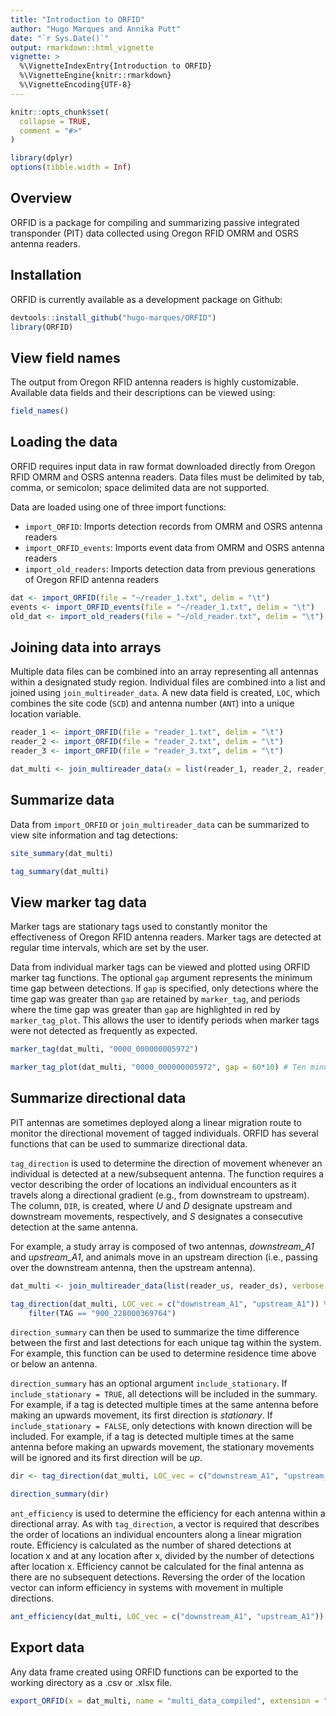```yaml
---
title: "Introduction to ORFID"
author: "Hugo Marques and Annika Putt"
date: "`r Sys.Date()`"
output: rmarkdown::html_vignette
vignette: >
  %\VignetteIndexEntry{Introduction to ORFID}
  %\VignetteEngine{knitr::rmarkdown}
  %\VignetteEncoding{UTF-8}
---
```


```r
knitr::opts_chunk$set(
  collapse = TRUE,
  comment = "#>"
)

library(dplyr)
options(tibble.width = Inf)
```


## Overview

ORFID is a package for compiling and summarizing passive integrated transponder (PIT) data collected using Oregon RFID OMRM and OSRS antenna readers. 


## Installation

ORFID is currently available as a development package on Github:

```r
devtools::install_github("hugo-marques/ORFID")
library(ORFID)
```


## View field names

The output from Oregon RFID antenna readers is highly customizable. Available data fields and their descriptions can be viewed using:

```r
field_names()
```


## Loading the data

ORFID requires input data in raw format downloaded directly from Oregon RFID OMRM and OSRS antenna readers. Data files must be delimited by tab, comma, or semicolon; space delimited data are not supported. 

Data are loaded using one of three import functions: 

* `import_ORFID`: Imports detection records from OMRM and OSRS antenna readers 
* `import_ORFID_events`: Imports event data from OMRM and OSRS antenna readers
* `import_old_readers`: Imports detection data from previous generations of Oregon RFID antenna readers

```r
dat <- import_ORFID(file = "~/reader_1.txt", delim = "\t")
events <- import_ORFID_events(file = "~/reader_1.txt", delim = "\t")
old_dat <- import_old_readers(file = "~/old_reader.txt", delim = "\t")
```


## Joining data into arrays

Multiple data files can be combined into an array representing all antennas within a designated study region. Individual files are combined into a list and joined using `join_multireader_data`. A new data field is created, `LOC`, which combines the site code (`SCD`) and antenna number (`ANT`) into a unique location variable.

```r
reader_1 <- import_ORFID(file = "reader_1.txt", delim = "\t")
reader_2 <- import_ORFID(file = "reader_2.txt", delim = "\t")
reader_3 <- import_ORFID(file = "reader_3.txt", delim = "\t")
```

```r
dat_multi <- join_multireader_data(x = list(reader_1, reader_2, reader_3))
```


## Summarize data

Data from `import_ORFID` or `join_multireader_data` can be summarized to view site information and tag detections:

```r
site_summary(dat_multi)
```

```r
tag_summary(dat_multi)
```


## View marker tag data

Marker tags are stationary tags used to constantly monitor the effectiveness of Oregon RFID antenna readers. Marker tags are detected at regular time intervals, which are set by the user.  

Data from individual marker tags can be viewed and plotted using ORFID marker tag functions. The optional `gap` argument represents the minimum time gap between detections. If `gap` is specified, only detections where the time gap was greater than `gap` are retained by `marker_tag`, and periods where the time gap was greater than `gap` are highlighted in red by `marker_tag_plot`. This allows the user to identify periods when marker tags were not detected as frequently as expected. 

```r
marker_tag(dat_multi, "0000_000000005972")
```



```r
marker_tag_plot(dat_multi, "0000_000000005972", gap = 60*10) # Ten minute time gap
```

## Summarize directional data

PIT antennas are sometimes deployed along a linear migration route to monitor the directional movement of tagged individuals. ORFID has several functions that can be used to summarize directional data.

`tag_direction` is used to determine the direction of movement whenever an individual is detected at a new/subsequent antenna. The function requires a vector describing the order of locations an individual encounters as it travels along a directional gradient (e.g., from downstream to upstream). The column, `DIR`, is created, where *U* and *D* designate upstream and downstream movements, respectively, and *S* designates a consecutive detection at the same antenna. 

For example, a study array is composed of two antennas, *downstream_A1* and *upstream_A1*, and animals move in an upstream direction (i.e., passing over the downstream antenna, then the upstream antenna). 

```r
dat_multi <- join_multireader_data(list(reader_us, reader_ds), verbose = FALSE)
```

```r
tag_direction(dat_multi, LOC_vec = c("downstream_A1", "upstream_A1")) %>% 
    filter(TAG == "900_228000369764")
```


`direction_summary` can then be used to summarize the time difference between the first and last detections for each unique tag within the system. For example, this function can be used to determine residence time above or below an antenna. 

`direction_summary` has an optional argument `include_stationary`. If `include_stationary = TRUE`, all detections will be included in the summary. For example, if a tag is detected multiple times at the same antenna before making an upwards movement, its first direction is *stationary*. If `include_stationary = FALSE`, only detections with known direction will be included. For example, if a tag is detected multiple times at the same antenna before making an upwards movement, the stationary movements will be ignored and its first direction will be *up*. 

```r
dir <- tag_direction(dat_multi, LOC_vec = c("downstream_A1", "upstream_A1"))
```

```r
direction_summary(dir)
```


`ant_efficiency` is used to determine the efficiency for each antenna within a directional array. As with `tag_direction`, a vector is required that describes the order of locations an individual encounters along a linear migration route. Efficiency is calculated as the number of shared detections at location x and at any location after x, divided by the number of detections after location x. Efficiency cannot be calculated for the final antenna as there are no subsequent detections. Reversing the order of the location vector can inform efficiency in systems with movement in multiple directions.

```r
ant_efficiency(dat_multi, LOC_vec = c("downstream_A1", "upstream_A1"))
```

## Export data

Any data frame created using ORFID functions can be exported to the working directory as a .csv or .xlsx file.

```r
export_ORFID(x = dat_multi, name = "multi_data_compiled", extension = ".xlsx")
```
